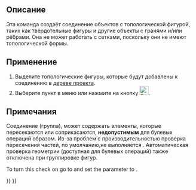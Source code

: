 <languages/>

{{Docnav/ru
|[[Part_ProjectionOnSurface/ru|Проекция на поверхность]]
|[[Part_ExplodeCompound/ru|Разделить на компоненты]]
|[[Part_Workbench/ru|Деталь]]
|IconL=Part_ProjectionOnSurface.svg
|IconR=Part_ExplodeCompound.svg
|IconC=Workbench_Part.svg
}}

{{GuiCommand/ru
|Name=Part Compound‏‎
|Name/ru=Создать соединение‏‎
|MenuLocation=Деталь → Соединить Группировка → Создать соединение
|Workbenches=[[Part_Workbench/ru|Деталь]]
|Version=0.14
|SeeAlso=[[Part_Fuse/ru|Объединение]], [[Part_CompoundFilter/ru|Фильтр компонентов]], [[Part_ExplodeCompound/ru|Разделить на компоненты]]
}}

<span id="Description"></span>
== Описание ==

Эта команда создаёт соединение объектов с топологической фигурой, таких как твёрдотельные фигуры и другие объекты с гранями и/или рёбрами. Она не может работать с сетками, поскольку они не имеют топологической формы.

<span id="Usage"></span>
== Применение ==

# Выделите топологические фигуры, которые будут добавлены к соединению в [[Tree_view/ru|дереве проекта]]. 
# Выберите пункт в меню {{MenuCommand|Деталь → Соединить Группировка → Создать соединение}}  или нажмите на кнопку [[Image:Part_Compound.svg|24px|link=Part_Compound]].

<span id="Notes"></span>
== Примечания ==

Соединение (группа), может содержать элементы, которые пересекаются или соприкасаются, '''недопустимым''' для булевых операций образом. Из-за проблем с производительностью проверка пересечения частей, по умолчанию,не выполняется . Автоматическая проверка геометрии (доступная для булевых операций) также отключена при группировке фигур.

To turn this check on go to {{MenuCommand|Tools → Edit Parameters → Preferences... → Mod → Part → CheckGeometry → RunBOPCheck}} and set the parameter to {{incode|true}}.


<div class="mw-translate-fuzzy">
{{Docnav/ru
|[[Part_CompCompoundTools/ru|Создать соединение]]
|[[Part_ExplodeCompound/ru|Разъединить соединение]]
|[[Part_Workbench/ru|Верстак Part]]
|IconL=Part_CompCompoundTools.png
|IconR=Part_ExplodeCompound.svg
|IconC=Workbench_Part.svg
}}
</div>

{{Part_Tools_navi{{#translation:}}}}
{{Userdocnavi{{#translation:}}}}